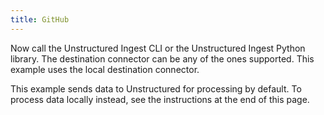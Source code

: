 ```yaml
---
title: GitHub
---
```



<NewDocument />


<SharedContentGitHub/>

Now call the Unstructured Ingest CLI or the Unstructured Ingest Python library. The destination connector can be any of the ones supported. This example uses the local destination connector.

This example sends data to Unstructured for processing by default. To process data locally instead, see the instructions at the end of this page.


<CodeGroup>
  <GitHubSh />
  <GitHubPyV2 />
</CodeGroup>


<SharedPartitionByAPIOSS/>